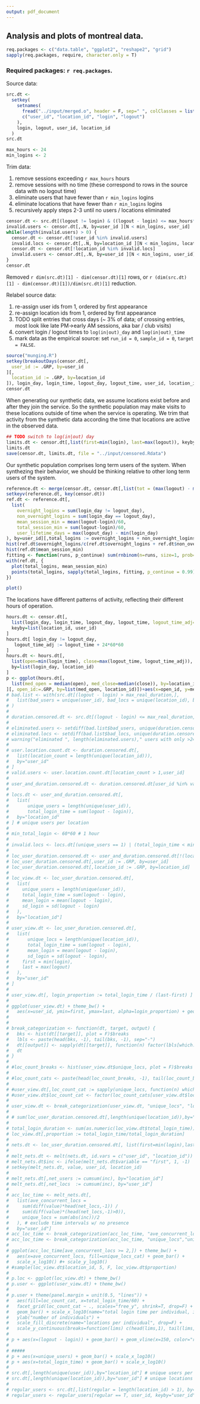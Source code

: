 ```yaml
---
output: pdf_document
---
```

## Analysis and plots of montreal data.

```r
req.packages <- c("data.table", "ggplot2", "reshape2", "grid")
sapply(req.packages, require, character.only = T)
```

### Required packages: `r req.packages`.

Source data:

```r
src.dt <- 
  setkey(
    setnames(
      fread("../input/merged.o", header = F, sep=" ", colClasses = list(integer=1.4)),
      c("user_id", "location_id", "login", "logout")
    ),
    login, logout, user_id, location_id
  )
src.dt
```

```r
max_hours <- 24
min_logins <- 2
```

Trim data:

1. remove sessions exceeding `r max_hours` hours
2. remove sessions with no time (these correspond to rows in the source data with no logout time)
3. eliminate users that have fewer than `r min_logins` logins
4. eliminate locations that have fewer than `r min_logins` logins
5. recursively apply steps 2-3 until no users / locations eliminated

```r
censor.dt <- src.dt[(logout != login) & ((logout - login) <= max_hours*60*60), ]
invalid.users <- censor.dt[,.N, by=user_id ][N < min_logins, user_id]
while(length(invalid.users) > 0) {
  censor.dt <- censor.dt[!user_id %in% invalid.users]
  invalid.locs <- censor.dt[,.N, by=location_id ][N < min_logins, location_id]
  censor.dt <- censor.dt[!location_id %in% invalid.locs]
  invalid.users <- censor.dt[,.N, by=user_id ][N < min_logins, user_id]
}
censor.dt
```

Removed `r dim(src.dt)[1] - dim(censor.dt)[1]` rows, or `r (dim(src.dt)[1] - dim(censor.dt)[1])/dim(src.dt)[1]` reduction.

Relabel source data:

1. re-assign user ids from 1, ordered by first appearance
2. re-assign location ids from 1, ordered by first appearance
3. TODO split entries that cross days (~ 3% of data; of crossing entries, most look like late PM->early AM sessions, aka bar / club visits)
4. convert login / logout times to `log(in|out)_day` and `log(in|out)_time`
5. mark data as the empirical source: set `run_id = 0`, `sample_id = 0`, `target = FALSE`.

```r
source("munging.R")
setkey(breakoutDays(censor.dt[,
  user_id := .GRP, by=user_id
][,
  location_id := .GRP, by=location_id
]), login_day, login_time, logout_day, logout_time, user_id, location_id)
censor.dt
```

When generating our synthetic data, we assume locations exist before and after they join the service.  So the synthetic population may make visits to these locations outside of time when the service is operating.  We trim that activity from the synthetic data according the time that locations are active in the observed data.

```r
## TODO switch to log(in|out) day
limits.dt <- censor.dt[,list(first=min(login), last=max(logout)), keyby=location_id]
limits.dt
save(censor.dt, limits.dt, file = "../input/censored.Rdata")
```

Our synthetic population comprises long term users of the system.  When synthezing their behavior, we should be thinking relative to other long term users of the system.

```r
reference.dt <- merge(censor.dt, censor.dt[,list(tot = (max(logout) - min(login))/(365*24*60*60)), by=user_id][tot > 1, list(user_id = user_id)], by="user_id")
setkeyv(reference.dt, key(censor.dt))
ref.dt <- reference.dt[,
  list(
    overnight_logins = sum(login_day != logout_day),
    non_overnight_logins = sum(login_day == logout_day),
    mean_session_min = mean(logout-login)/60,
    total_session_min = sum(logout-login)/60,
    user_lifetime_days = max(logout_day) - min(login_day)
), by=user_id][,total_logins := overnight_logins + non_overnight_logins]
hist(ref.dt$overnight_logins/c(ref.dt$overnight_logins + ref.dt$non_overnight_logins))
hist(ref.dt$mean_session_min)
fitting <- function(runs, p_continue) sum(rnbinom(n=runs, size=1, prob=1-p_continue))/runs
with(ref.dt, {
  plot(total_logins, mean_session_min)
  points(total_logins, sapply(total_logins, fitting, p_continue = 0.99), pch=".", col = "red")
})

```

```r

plot()
```

The locations have different patterns of activity, reflecting their different hours of operation.

```r
hours.dt <- censor.dt[,
  list(login_day, login_time, logout_day, logout_time, logout_time_adj=0),
  keyby=list(location_id, user_id)
]
hours.dt[ login_day != logout_day,
   logout_time_adj := logout_time + 24*60*60
]
hours.dt <- hours.dt[,
  list(open=min(login_time), close=max(logout_time, logout_time_adj)),
  by=list(login_day, location_id)
]
p <- ggplot(hours.dt[,
  list(med_open = median(open), med_close=median(close)), by=location_id
][, open_id:=.GRP, by=list(med_open, location_id)])+aes(x=open_id, y=med_open/3600) + geom_point() + geom_hline(yintercept=1:23, color="red") + theme_bw()
# bad.list <- with(src.dt[(logout - login) > max_real_duration,],
#   list(bad_users = unique(user_id), bad_locs = unique(location_id), bad_entries = length(user_id) )
# )
# 
# duration.censored.dt <- src.dt[(logout - login) <= max_real_duration,]
# 
# eliminated.users <- setdiff(bad.list$bad_users, unique(duration.censored.dt$user_id))
# eliminated.locs <- setdiff(bad.list$bad_locs, unique(duration.censored.dt$location_id))
# warning("eliminated ", length(eliminated.users)," users with only >24 hour sessions: ", paste(eliminated.users, collapse=" "))
# 
# user.location.count.dt <- duration.censored.dt[,
# 	list(location_count = length(unique(location_id))),
# 	by="user_id"
# ]
# valid.users <- user.location.count.dt[location_count > 1,user_id]
# 
# user_and_duration.censored.dt <- duration.censored.dt[user_id %in% valid.users,]
# 
# locs.dt <- user_and_duration.censored.dt[,
# 	list(
# 		unique_users = length(unique(user_id)),
# 		total_login_time = sum(logout - login)),
# 	by="location_id"
# ] # unique users per location
# 
# min_total_login <- 60*60 # 1 hour
# 
# invalid.locs <- locs.dt[(unique_users == 1) | (total_login_time < min_total_login), location_id] # locations with only one user, or total log in time < 1 hour
# 
# loc_user_duration.censored.dt <- user_and_duration.censored.dt[!(location_id %in% invalid.locs),]
# loc_user_duration.censored.dt[,user_id := .GRP, by=user_id]
# loc_user_duration.censored.dt[,location_id := .GRP, by=location_id]
# 
# loc_view.dt <- loc_user_duration.censored.dt[,
#   list(
#     unique_users = length(unique(user_id)),
#     total_login_time = sum(logout - login),
#     mean_login = mean(logout - login),
#     sd_login = sd(logout - login)
#   ),
#   by="location_id"]
# 
# user_view.dt <- loc_user_duration.censored.dt[,
# 	list(
# 		unique_locs = length(unique(location_id)),
# 		total_login_time = sum(logout - login),
# 		mean_login = mean(logout - login),
# 		sd_login = sd(logout - login),
#     first = min(login),
#     last = max(logout)
# 	),
# 	by="user_id"
# ]
# 
# user_view.dt[, login_proportion := total_login_time / (last-first) ]
# 
# ggplot(user_view.dt) + theme_bw() +
#   aes(x=user_id, ymin=first, ymax=last, alpha=login_proportion) + geom_linerange() + coord_flip()
# 
# 
# break_categorization <- function(dt, target, output) {
# 	bks <- hist(dt[[target]], plot = F)$breaks
# 	lbls <- paste(head(bks, -1), tail(bks, -1), sep="-")
# 	dt[[output]] <- sapply(dt[[target]], function(n) factor(lbls[which.max(n <= bks)-1], levels=lbls))
# 	dt
# }
# 
# #loc_count_breaks <- hist(user_view.dt$unique_locs, plot = F)$breaks
# 
# #loc_count_cats <- paste(head(loc_count_breaks, -1), tail(loc_count_breaks, -1), sep="-")
# 
# #user_view.dt[,loc_count_cat := sapply(unique_locs, function(n) which.max(n <= loc_count_breaks)-1)]
# #user_view.dt$loc_count_cat <- factor(loc_count_cats[user_view.dt$loc_count_cat], levels=loc_count_cats)
# 
# user_view.dt <- break_categorization(user_view.dt, "unique_locs", "loc_count_cat")
# 
# # sum(loc_user_duration.censored.dt[,length(unique(location_id)),by="user_id"]$V1 == 1) == 0 # => no more user ids to censor
# 
# total_login_duration <- sum(as.numeric(loc_view.dt$total_login_time))
# loc_view.dt[,proportion := total_login_time/total_login_duration]
# 
# nets.dt <- loc_user_duration.censored.dt[, list(first=min(login),last=max(logout)), by=c("user_id","location_id")]
# 
# melt_nets.dt <- melt(nets.dt, id.vars = c("user_id", "location_id"))
# melt_nets.dt$inc <- ifelse(melt_nets.dt$variable == "first", 1, -1)
# setkey(melt_nets.dt, value, user_id, location_id)
# 
# melt_nets.dt[,net_users := cumsum(inc), by="location_id"]
# melt_nets.dt[,net_locs  := cumsum(inc), by="user_id"]
# 
# acc_loc_time <- melt_nets.dt[,
# 	list(ave_concurrent_locs = 
# 	  sum(diff(value)*head(net_locs,-1)) /
# 	  sum(diff(value)*(head(net_locs,-1)>0)),
# 	  unique_locs = sum(abs(inc))/2
# 	), # exclude time intervals w/ no presence
# 	by="user_id"]
# acc_loc_time <- break_categorization(acc_loc_time, "ave_concurrent_locs","con_locs_cat")
# acc_loc_time <- break_categorization(acc_loc_time, "unique_locs","unique_locs_cat")
# 
# ggplot(acc_loc_time[ave_concurrent_locs >= 2,]) + theme_bw() +
# 	aes(x=ave_concurrent_locs, fill=unique_locs_cat) + geom_bar() +
# 	scale_x_log10() #+ scale_y_log10()
# #sample(loc_view.dt$location_id, 5, F, loc_view.dt$proportion)
# 
# p.loc <- ggplot(loc_view.dt) + theme_bw()
# p.user <- ggplot(user_view.dt) + theme_bw()
# 
# p.user + theme(panel.margin = unit(0.5, "lines")) +
# 	aes(fill=loc_count_cat, x=total_login_time/60) +
# 	facet_grid(loc_count_cat ~ ., scales="free_y", shrink=T, drop=F) +
# 	geom_bar() + scale_x_log10(name="total login time per individual, in minutes") +
# 	ylab("number of individuals") +
# 	scale_fill_discrete(name="locations per individual", drop=F) +
# 	scale_y_continuous(breaks=function(lims) c(head(lims,1), tail(lims, 1)), expand=c(0,0))
# 
# p + aes(x=(logout - login)) + geom_bar() + geom_vline(x=150, color="red") + scale_x_log10()
# 
# #####
# p + aes(x=unique_users) + geom_bar() + scale_x_log10()
# p + aes(x=total_login_time) + geom_bar() + scale_x_log10()
# 
# src.dt[,length(unique(user_id)),by="location_id"] # unique users per location
# src.dt[,length(unique(location_id)),by="user_id"] # unique locations by user
# 
# regular_users <- src.dt[,list(regular = length(location_id) > 1), by="user_id"] # users w/ more than one login
# regular_users <- regular_users[regular == T, user_id, keyby="user_id"]$user_id
```